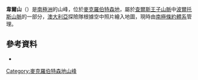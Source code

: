 {{coord|70|27|S|65|36|E|display=title}}

'''韋爾山'''（{{lang-en|Mount Ware}}）是[[南極洲|南極洲]]的山峰，位於[[麦克·罗伯逊地|麥克羅伯特森地]]，屬於[[查爾斯王子山脈|查爾斯王子山脈]]中[[波爾托斯山脈|波爾托斯山脈]]的一部分，[[澳大利亞|澳大利亞]]探險隊根據空中照片繪入地圖，現時由[[南極條約體系|南極條約體系]]管理。

==參考資料==
*{{usgs-gazetteer}}
{{MacRobertsonLand-geo-stub}}
{{DEFAULTSORT:Mount Ware}}
[[Category:麥克羅伯特森地山峰|Category:麥克羅伯特森地山峰]]